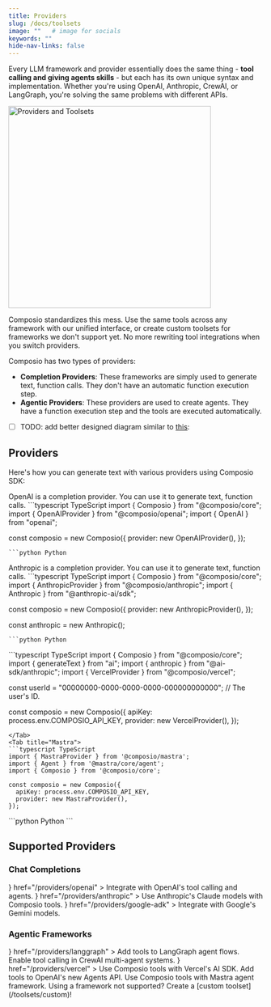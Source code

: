 ```yaml
---
title: Providers
slug: /docs/toolsets
image: ""   # image for socials
keywords: ""
hide-nav-links: false
---
```


Every LLM framework and provider essentially does the same thing - **tool calling and giving agents skills** - but each has its own unique syntax and implementation. Whether you're using OpenAI, Anthropic, CrewAI, or LangGraph, you're solving the same problems with different APIs.

<Frame>
  <img src="../../assets/images/providers-and-toolsets.png" alt="Providers and Toolsets" width="400px" height="auto"/>
</Frame>

Composio standardizes this mess. Use the same tools across any framework with our unified interface, or create custom toolsets for frameworks we don't support yet. No more rewriting tool integrations when you switch providers.

Composio has two types of providers:
- **Completion Providers**: These frameworks are simply used to generate text, function calls. They don't have an automatic function execution step.
- **Agentic Providers**: These providers are used to create agents. They have a function execution step and the tools are executed automatically.

- [ ]  TODO: add better designed diagram similar to [this](https://ai-sdk.dev/_next/image?url=%2Fimages%2Fai-sdk-diagram.png&w=1920&q=75&dpl=dpl_5bkBm3re18HTqMoueMjBykW24TVg):

## Providers
Here's how you can generate text with various providers using Composio SDK:

<Tabs>
<Tab title="OpenAI (Default)">
OpenAI is a completion provider. You can use it to generate text, function calls.
<CodeGroup>
```typescript TypeScript
import { Composio } from "@composio/core";
import { OpenAIProvider } from "@composio/openai";
import { OpenAI } from "openai";

const composio = new Composio({
  provider: new OpenAIProvider(),
});

```
```python Python

```
</CodeGroup>
</Tab>
<Tab title="Anthropic">
Anthropic is a completion provider. You can use it to generate text, function calls.
<CodeGroup>
```typescript TypeScript
import { Composio } from "@composio/core";
import { AnthropicProvider } from "@composio/anthropic";
import { Anthropic } from "@anthropic-ai/sdk";

const composio = new Composio({
  provider: new AnthropicProvider(),
});

const anthropic = new Anthropic();
```
```python Python

```
</CodeGroup>
</Tab>
<Tab title="Vercel AI SDK">
```typescript TypeScript
import { Composio } from "@composio/core";
import { generateText } from "ai";
import { anthropic } from "@ai-sdk/anthropic";
import { VercelProvider } from "@composio/vercel";

const userId = "00000000-0000-0000-0000-000000000000"; // The user's ID.

const composio = new Composio({
  apiKey: process.env.COMPOSIO_API_KEY,
  provider: new VercelProvider(),
});
```
</Tab>
<Tab title="Mastra">
```typescript TypeScript
import { MastraProvider } from '@composio/mastra';
import { Agent } from '@mastra/core/agent';
import { Composio } from '@composio/core';

const composio = new Composio({
  apiKey: process.env.COMPOSIO_API_KEY,
  provider: new MastraProvider(),
});

```
</Tab>
<Tab title="OpenAI Agents">
```python Python
```
</Tab>
</Tabs>


## Supported Providers
### Chat Completions
<CardGroup cols={3}>
  <Card
    title="OpenAI Provider"
    icon={<img src="../../assets/images/openai-logo.svg" width="24" height="24" />}
    href="/providers/openai"
  >
    Integrate with OpenAI's tool calling and agents.
  </Card>
  <Card
    title="Anthropic Provider"
    icon={<img src="../../assets/images/anthropic-logo.svg" width="24" height="24" />}
    href="/providers/anthropic"
  >
    Use Anthropic's Claude models with Composio tools.
  </Card>
  <Card
    title="Gemini Provider"
    icon={<img src="../../assets/images/google-logo.svg" width="24" height="24" />}
    href="/providers/google-adk"
  >
    Integrate with Google's Gemini models.
  </Card>
</CardGroup>

### Agentic Frameworks
<CardGroup cols={3}>
  <Card
    title="LangGraph Provider"
    icon={<img src="../../assets/images/langgraph-logo.svg"/>}
    href="/providers/langgraph"
  >
    Add tools to LangGraph agent flows.
  </Card>
  <Card
    title="CrewAI Provider"
    icon="fa-solid fa-people-group"
    href="/providers/crewai"
  >
    Enable tool calling in CrewAI multi-agent systems.
  </Card>
  <Card
    title="Vercel AI SDK Provider"
    icon={<img src="../../assets/images/vercel-logo.svg" width="24" height="24" />}
    href="/providers/vercel"
  >
    Use Composio tools with Vercel's AI SDK.
  </Card>
  <Card
    title="OpenAI Agents Provider"
    icon="fa-solid fa-user-astronaut"
    href="/providers/openai-agents"
  >
    Add tools to OpenAI's new Agents API.
  </Card>
  <Card
    title="Mastra Provider"
    icon="fa-solid fa-cubes"
    href="/providers/mastra"
  >
    Use Composio tools with Mastra agent framework.
  </Card>
</CardGroup>

<Tip title="Custom Toolsets" icon="puzzle">
Using a framework not supported? Create a [custom toolset](/toolsets/custom)!
</Tip>